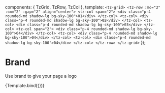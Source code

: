 

<Meta title="Structural/Grid" component={TzGrid} decorators={[withDesign]} />

  components: { TzGrid, TzRow, TzCol },
  template: `<tz-grid>
    <tz-row :md="3" :sm="2" :gap="2" align="center">
        <tz-col span="2">
            <div class="p-4 rounded-md shadow-lg bg-sky-100">01</div>
        </tz-col>
        <tz-col>
            <div class="p-4 rounded-md shadow-lg bg-sky-100">02</div>
        </tz-col>
        <tz-col>
            <div class="p-4 rounded-md shadow-lg bg-sky-100">03</div>
        </tz-col>
        <tz-col span="2">
            <div class="p-4 rounded-md shadow-lg bg-sky-100">04</div>
        </tz-col>
        <tz-col>
            <div class="p-4 rounded-md shadow-lg bg-sky-100">04</div>
        </tz-col>
        <tz-col>
            <div class="p-4 rounded-md shadow-lg bg-sky-100">04</div>
        </tz-col>
    </tz-row>
  </tz-grid>`
});

# Brand

Use brand to give your page a logo

<Canvas>
  <Story
    name="Default"
    parameters={{
      design: {
        type: 'figma',
        url: 'https://www.figma.com/file/TU7n3pEHWIV5rWZUcUboOP/Ready-for-dev?node-id=4%3A10791'
      }
    }}
  >
    {Template.bind({})}
  </Story>
</Canvas>
